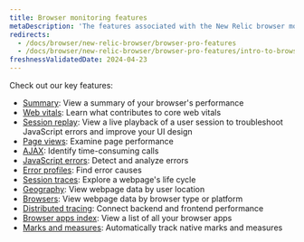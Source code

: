 ```yaml
---
title: Browser monitoring features
metaDescription: 'The features associated with the New Relic browser monitoring Pro and Pro+SPA agents.'
redirects:
  - /docs/browser/new-relic-browser/browser-pro-features
  - /docs/browser/new-relic-browser/browser-pro-features/intro-to-browser-pro-features
freshnessValidatedDate: 2024-04-23
---
```


Check out our key <InlinePopover type="browser"/> features:

* <DNT>[Summary](/docs/browser/browser-monitoring/getting-started/browser-summary-page/)</DNT>: View a summary of your browser's performance
* <DNT>[Web vitals](/docs/journey-performance/guide-to-monitoring-core-web-vitals)</DNT>: Learn what contributes to core web vitals
* <DNT>[Session replay](/docs/browser/browser-monitoring/browser-pro-features/session-replay)</DNT>: View a live playback of a user session to troubleshoot JavaScript errors and improve your UI design
* <DNT>[Page views](/docs/browser/new-relic-browser/browser-pro-features/page-views-examine-page-performance/)</DNT>: Examine page performance
* <DNT>[AJAX](/docs/browser/browser-monitoring/browser-pro-features/ajax-page-identify-time-consuming-calls/)</DNT>: Identify time-consuming calls
* <DNT>[JavaScript errors](/docs/browser/new-relic-browser/browser-pro-features/javascript-errors-page-detect-analyze-errors/)</DNT>: Detect and analyze errors
* <DNT>[Error profiles](/docs/browser/new-relic-browser/browser-pro-features/browser-error-profiles-find-error-causes/)</DNT>: Find error causes
* <DNT>[Session traces](/docs/browser/browser-monitoring/browser-pro-features/session-traces-explore-webpages-life-cycle/)</DNT>: Explore a webpage's life cycle
* <DNT>[Geography](/docs/browser/new-relic-browser/browser-pro-features/geography-webpage-metrics-location/)</DNT>: View webpage data by user location
* <DNT>[Browsers](/docs/browser/new-relic-browser/browser-pro-features/browsers-problem-patterns-type-or-platform/)</DNT>: View webpage data by browser type or platform
* <DNT>[Distributed tracing](/docs/browser/new-relic-browser/browser-pro-features/browser-data-distributed-tracing/)</DNT>: Connect backend and frontend performance
* <DNT>[Browser apps index](/docs/browser/new-relic-browser/getting-started/browser-apps-index/)</DNT>: View a list of all your browser apps
* <DNT>[Marks and measures](/docs/browser/new-relic-browser/browser-pro-features/marks-and-measures/)</DNT>: Automatically track native marks and measures

